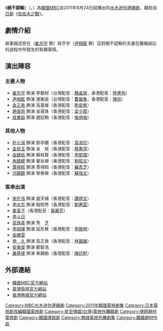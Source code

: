 {{Infobox Television
| show_name         = 絕不認輸
| original_name      = {{lang|ko|지고는 못살아}}
| image                = [[File:Hate_to_Lose.jpg|250px]]
| caption              = 
| genre                = 
| format               = 
| creator              = [[日劇|日劇]]《[[佐佐木之戰|佐佐木之戰]]》
| developer            = 
| writer               = 李淑真
| director             = [[李載東|李載東]]
| creative_director    = 
| presenter            = 
| starring             = [[崔志宇|崔志宇]]、[[尹相鉉|尹相鉉]]
| slogan               =  
| judges               = 
| voices               = 
| narrated             = 
| theme_song           = 
| opentheme            =  
| endtheme             = 
| composer             = 
| country              = {{KOR}}
| language             = [[韓語|韓語]]
| num_seasons          = 
| num_episodes         = 18 
| list_episodes        = 
| executive_producer   = 
| producer             = 
| supervising_producer = 
| editor               = 
| location             = 
| cinematography       = 
| camera               = 
| runtime              = 約70分鐘（含廣告）
| company              = Victory Contents 
| distributor          = 
| channel              = [[文化廣播_(韓國)|MBC]]
| picture_format       = 
| audio_format         = 
| first_run            = {{KOR}}
| first_aired          = {{start date|2011|8|24}}
| last_aired           = {{end date|2011|10|20}}
| status               = 
| preceded_by          = 
| followed_by          = 
| related              = 
| website              = http://www.imbc.com/broad/tv/drama/cantlive/
| 中國大陸名稱 = 
| 台灣名稱   = 絕不認輸
| 港澳名稱   = 寧死不輸<br />結婚大龍鳳
| 新加坡名稱 = 絕不認輸（星和）<br />宁死不输（[[Oh!K_TV_ASIA|Oh!K]]）
| 馬來西亞名稱 = 宁死不输（Oh!K）
}}

《'''絕不認輸'''》（{{lang-ko|지고는 못살아}}，{{lang-en|''Hate to Lose''}}）為[[韓國|韓國]][[文化廣播_(韓國)|MBC]]自2011年8月24日起播出的[[MBC水木迷你連續劇|水木迷你連續劇]]，翻拍自[[日劇|日劇]]《[[佐佐木之戰|佐佐木之戰]]》。

== 劇情介紹 ==
故事描述恩在（[[崔志宇|崔志宇]] 飾）與亨宇（[[尹相鉉|尹相鉉]] 飾）這對絕不認輸的夫妻在離婚訴訟的過程中所發生的有趣事情。
== 演出陣容 ==
=== 主要人物 ===
*[[崔志宇|崔志宇]] 飾演 李銀材（台灣配音：[[魏晶琦|魏晶琦]]，香港配音：[[陸惠玲|陸惠玲]]）
*[[尹相鉉|尹相鉉]] 飾演 連衡逾（台灣配音：[[曹冀魯|曹冀魯]]，香港配音：[[陳欣_(配音員)|陳欣]]）
*[[金正泰|金正泰]] 飾演 高基燦（香港配音：[[劉奕希|劉奕希]]）
*[[趙美玲|趙美玲]] 飾演 金英珠（香港配音：[[梁少霞|梁少霞]]）
*[[成東鎰|成東鎰]] 飾演 趙廷駒（香港配音：[[張炳強|張炳強]]）

=== 其他人物 ===
*[[朴元淑|朴元淑]] 飾演 劉亭蘭（香港配音：[[袁淑珍|袁淑珍]]）
*[[金慈玉|金慈玉]] 飾演 金　枝（香港配音：[[蔡惠萍|蔡惠萍]]）
*[[金鎮佑|金鎮佑]] 飾演 蘇柱賢（香港配音：[[李凱傑|李凱傑]]）
*[[朱鎮模_(1958年)|朱鎮模]] 飾演 姜友植（香港配音：[[劉昭文|劉昭文]]）
*[[賈得熙|賈得熙]] 飾演 賈得熙（香港配音：[[羅杏芝|羅杏芝]]）
*[[河錫鎮|河錫鎮]] 飾演 黎泰榮（香港配音：[[蘇強文|蘇強文]]）

=== 客串出演 ===
*[[宋在浩|宋在浩]] 飾演 盧天植（香港配音：[[譚炳文|譚炳文]]）
*[[李水京|李水京]] 飾演 殷熙秀（香港配音：[[劉惠雲|劉惠雲]]）
*[[姜富子|姜富子]]（香港配音：[[黃麗芳|黃麗芳]]）
*[[李斗日|李斗日]]
*[[高珠英|高珠英]] 飾演 秀　芝
*[[李相燁|李相燁]] 飾演 延形株（香港配音：[[李致林|李致林]]）
*[[金娜雲|金娜雲]]
*[[申久|申　久]] 飾演 高正泰（香港配音：[[林國雄_(配音員)|林國雄]]）
*[[安勇俊|安勇俊]] 飾演 鄭智浩
*[[嚴基俊|嚴基俊]] 飾演 車錫勛（香港配音：[[陳廷軒_(配音員)|陳廷軒]]）

== 外部連結 ==
*[http://www.imbc.com/broad/tv/drama/cantlive/ 韓國MBC官方網站] {{Wayback|url=http://www.imbc.com/broad/tv/drama/cantlive/ |date=20190902042229 }}{{ko}}
*[http://www.startv.com.tw/chs/prog.asp?forid=2213&nouse=4121 臺灣衛視官方網站]{{dead link|date=2018年4月 |bot=InternetArchiveBot |fix-attempted=yes }}{{zh-tw}}
*[http://programme.tvb.com/drama/hatetolose/ 香港無綫官方網站] {{Wayback|url=http://programme.tvb.com/drama/hatetolose/ |date=20200418132545 }}{{zh-hk}}

{{電視節目的變遷
| 電視台 = {{KOR}} [[文化廣播_(韓國)|MBC]]
| 播放檔次 = [[MBC水木迷你連續劇|水木劇]]
| 節目名稱 = 絕不認輸<br />（2011年8月24日- 2011年10月20日）
| 上一節目 = [[你為我著迷|你為我著迷]]<br />（2011年6月29日 - 2011年8月18日）
| 下一節目 = [[我也是花|我也是花]]<br />（2011年11月9日 - 2011年12月28日）
}}
{{電視節目的變遷
|電視台= {{TWN}} [[衛視中文台|衛視中文台]]
|播放檔次= 星期一至五 21:00 - 22:00
|節目名稱= 絕不認輸<br />（2011年12月7日 - 2012年1月17日）
|上一節目= [[浪漫小鎮|浪漫小鎮]]<br />（2011年10月24日 - 2011年12月6日）
|下一節目= [[從前在生草里|不可思議愛上你]]<br />（2012年1月30日 - 2012年2月29日）
}}
{{電視節目的變遷
|電視台= {{HK}} [[無綫劇集台|無綫劇集台]]
|播放檔次= 星期六 17:00 - 19:30及23:00 - 01:30
|節目名稱= 寧死不輸<br />（2012年2月11日 - 2012年4月7日）
|上一節目= [[女人的香氣|女人香氣]]<br />（2011年12月17日 - 2012年2月4日）
|下一節目= [[榮光的在仁|榮光的在仁]]<br />（2012年4月14日 - 2012年6月30日）
|2電視台= {{HK}} [[無綫電視|無綫電視]][[J2|J2]]
|2播放檔次= 星期一至五22:30 - 23:30<br/>1月25日 22:45 - 23:45<br/>2月13日 暫停播映
|2節目名稱= 結婚大龍鳳<br />（2013年1月21日 - 2013年2月20日）
|2上一節目= [[Big|-{愛情上錯身}-]]<br />（2012年12月20日 - 2013年1月18日）
|2下一節目= [[閣樓王世子|閣樓王世子]]<br />（2013年2月21日 - 2013年3月28日）
|3電視台= {{HK}} [[高清翡翠台|高清翡翠台]]
|3播放檔次= 星期一至五 日日好戲場 07:30 - 08:30及16:45 - 17:45
|3節目名稱= 結婚大龍鳳<br />（2013年12月27日 - 2014年1月27日）
|3上一節目= [[深宮諜影|深宮諜影]]<br />（2013年11月6日 - 2013年12月26日）
|3下一節目= [[名廚踩場|名廚踩場]]<br />（2014年1月28日 - 2014年2月7日）
}}
{{電視節目的變遷
|電視台= {{TWN}} [[Channel_V|Channel V]]
|播放檔次= 星期一至五 09:00 - 11:00
|節目名稱= 絕不認輸<br />（2012年5月4日 - 2012年5月24日）
|上一節目= [[浪漫小鎮|浪漫小鎮]]<br />（2012年4月12日 - 2012年5月3日）
|下一節目= [[從前在生草里|不可思議愛上你]]<br />（2012年5月25日 - 2012年6月11日）
}}
{{電視節目的變遷
|電視台= {{SIN}} [[星和娱家戏剧台|星和娱家戏剧台]]
|播放檔次= 每週日 19:45 - 22:00、重播每週一 05:00 - 07:15
|節目名稱= 絕不認輸<br />（2012年12月16日 - 2013年2月10日）<font color="green">PG</font> 
|上一節目=[[千日的约定|千日的约定]]<br>（2012年10月7日 - 2012年12月9日）
|下一節目=[[不朽的名作|不朽的名作]]<br />（2013年2月17日 - 2013年4月21日）
}}
{{電視節目的變遷
|電視台= {{TWN}} [[FOX娛樂台|FOX娛樂台]]
|播放檔次= 星期一至五 08:00 - 09:00
|節目名稱= 絕不認輸<br />（2013年4月29日 - 2013年6月6日）
|上一節目= [[秘密花園_(韓國電視劇)|秘密花園]]<br />（2013年3月13日 - 2013年4月26日）
|下一節目= [[我是傳說|我是傳說]]<br />（2013年6月7日 - 2013年7月10日）
}}
{{電視節目的變遷
|電視台= {{SIN}} {{MAL}} [[Oh!K_TV_ASlA|Oh!K]]
|播放檔次= 星期二至五 19:40 - 21:00
|節目名稱= 宁死不输<br />（2021年3月9日－2021年4月7日）
|上一節目= [[愛情場景編號|爱情场景号]]{{small|（二）}}<br />（2021年2月2日－2021年2月23日）<hr>[[當我最漂亮的時候|當我最漂亮的時候]]{{small|（四、五）}}<br>（2020年8月20日－2020年10月16日）
|下一節目= [[Medical_Top_Team|最佳医疗团队]]{{small|（二、三）}}<br />（2021年9月28日－2021年12月1日）<hr>[[有目標了|有目標了]]{{small|（四、五）}}<br />（2021年5月20日－2021年5月28日）
}}
{{MBC水木迷你連續劇}}
{{李金製作公司}}
{{DEFAULTSORT:Jigoneun Mos-sal-a}}
[[Category:MBC水木迷你連續劇|Category:MBC水木迷你連續劇]]
[[Category:2011年韓國電視劇集|Category:2011年韓國電視劇集]]
[[Category:日本電視劇改編韓國電視劇|Category:日本電視劇改編韓國電視劇]]
[[Category:星空傳媒(台灣)電視外購韓劇|Category:星空傳媒(台灣)電視外購韓劇]]
[[Category:律師題材電視劇|Category:律師題材電視劇]]
[[Category:韓國律政劇|Category:韓國律政劇]]
[[Category:無綫電視外購劇集|Category:無綫電視外購劇集]]
[[Category:離婚題材作品|Category:離婚題材作品]]
